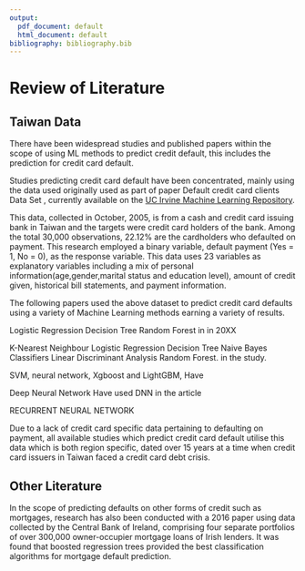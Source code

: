 ```yaml
---
output:
  pdf_document: default
  html_document: default
bibliography: bibliography.bib  
---
```

# Review of Literature  

## Taiwan Data

There have been widespread studies and published papers within the scope of using ML methods to predict credit default, this includes the prediction for credit card default.

Studies predicting credit card default have been concentrated, \citep{YEH20092473} mainly using the data used originally used as part of paper 
Default credit card clients Data Set , currently available on the [UC Irvine Machine Learning Repository](https://archive.ics.uci.edu/ml/datasets/default+of+credit+card+clients).
 

This data, collected in October, 2005, is from a cash and credit card issuing bank in Taiwan and the targets were credit card holders of the bank. Among the total 30,000 observations, 22.12% are the cardholders who defaulted on payment. This research employed a binary variable, default payment (Yes = 1, No = 0), as the response variable. This data uses 23 variables as explanatory variables including a mix of personal information(age,gender,marital status and education level), amount of credit given, historical bill statements, and payment information.

The following papers used the above dataset to predict credit card defaults using a variety of Machine Learning methods earning a variety of results.

Logistic Regression Decision Tree Random  Forest
in \citep{8776802} in 20XX


K-Nearest Neighbour Logistic Regression Decision Tree Naive Bayes Classifiers Linear Discriminant Analysis Random Forest.
in the \citep{Neema2017TheCO} study.

SVM, neural network, Xgboost and LightGBM,
Have  \citep{Yang2018-rt}

Deep Neural Network
Have used DNN in the  \citep{dnn} article  


RECURRENT NEURAL 
\citep{8682212} NETWORK


Due to a lack of credit card specific data pertaining to defaulting on payment, all available studies which predict credit card default utilise this data which is both region specific, dated over 15 years at a time when credit card issuers in Taiwan faced a credit card debt crisis.

## Other Literature

In the scope of predicting defaults on other forms of credit such as mortgages, research has also been conducted with a 2016 paper \citep{FITZPATRICK2016427} using data collected by the Central Bank of Ireland, comprising four separate portfolios of over 300,000 owner-occupier mortgage loans of Irish lenders. It was found that boosted regression trees provided the best classification algorithms for mortgage default prediction.




